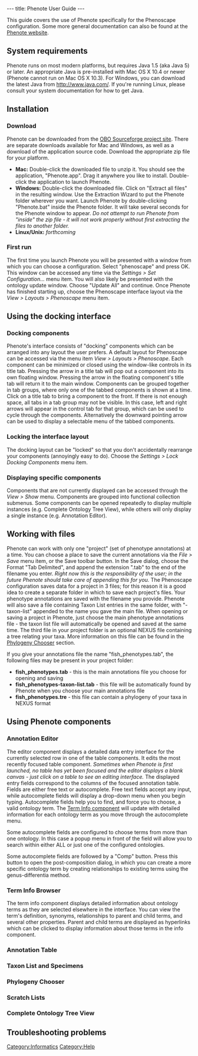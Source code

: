 ---
title: Phenote User Guide
---

This guide covers the use of Phenote specifically for the Phenoscape configuration.  Some more general documentation can also be found at the [http://www.phenote.org/help.shtml Phenote website].

==System requirements==
Phenote runs on most modern platforms, but requires Java 1.5 (aka Java 5) or later.  An appropriate Java is pre-installed with Mac OS X 10.4 or newer (Phenote cannot run on Mac OS X 10.3).  For Windows, you can download the latest Java from http://www.java.com/.  If you're running Linux, please consult your system documentation for how to get Java.

==Installation==
===Download===
Phenote can be downloaded from the [http://sourceforge.net/project/showfiles.php?group_id=76834&package_id=270424 OBO Sourceforge project site].  There are separate downloads available for Mac and Windows, as well as a download of the application source code.  Download the appropriate zip file for your platform.
* '''Mac:''' Double-click the downloaded file to unzip it.  You should see the application, "Phenote.app".  Drag it anywhere you like to install.  Double-click the application to launch Phenote.
* '''Windows:'''  Double-click the downloaded file.  Click on "Extract all files" in the resulting window.  Use the Extraction Wizard to put the Phenote folder wherever you want.  Launch Phenote by double-clicking "Phenote.bat" inside the Phenote folder.  It will take several seconds for the Phenote window to appear.  ''Do not attempt to run Phenote from "inside" the zip file - it will not work properly without first extracting the files to another folder.''
* '''Linux/Unix:''' ''forthcoming''
===First run===
The first time you launch Phenote you will be presented with a window from which you can choose a configuration.  Select "phenoscape" and press OK.  This window can be accessed any time via the ''Settings > Set Configuration...'' menu item.  You will also likely be presented with the ontology update window.  Choose "Update All" and continue.  Once Phenote has finished starting up, choose the Phenoscape interface layout via the ''View > Layouts > Phenoscape'' menu item.

==Using the docking interface==
===Docking components===
Phenote's interface consists of "docking" components which can be arranged into any layout the user prefers.  A default layout for Phenoscape can be accessed via the menu item ''View > Layouts > Phenoscape''.  Each component can be minimized or closed using the window-like controls in its title tab.  Pressing the arrow in a title tab will pop out a component into its own floating window.  Pressing the arrow in the floating component's title tab will return it to the main window.  Components can be grouped together in tab groups, where only one of the tabbed components is shown at a time.  Click on a title tab to bring a component to the front.  If there is not enough space, all tabs in a tab group may not be visible.  In this case, left and right arrows will appear in the control tab for that group, which can be used to cycle through the components.  Alternatively the downward pointing arrow can be used to display a selectable menu of the tabbed components.
===Locking the interface layout===
The docking layout can be "locked" so that you don't accidentally rearrange your components (annoyingly easy to do).  Choose the ''Settings > Lock Docking Components'' menu item.
===Displaying specific components===
Components that are not currently displayed can be accessed through the ''View > Show'' menu.  Components are grouped into functional collection submenus.  Some components can be opened repeatedly to display multiple instances (e.g. Complete Ontology Tree View), while others will only display a single instance (e.g. Annotation Editor).

==Working with files==
Phenote can work with only one "project" (set of phenotype annotations) at a time.  You can choose a place to save the current annotations via the ''File > Save'' menu item, or the Save toolbar button.  In the Save dialog, choose the Format "Tab Delimited", and append the extension ".tab" to the end of the filename you enter.  ''Right now this is the responsibility of the user; in the future Phenote should take care of appending this for you.''  The Phenoscape configuration saves data for a project in 3 files; for this reason it is a good idea to create a separate folder in which to save each project's files.  Your phenotype annotations are saved with the filename you provide.  Phenote will also save a file containing Taxon List entries in the same folder, with "-taxon-list" appended to the name you gave the main file.  When opening or saving a project in Phenote, just choose the main phenotype annotations file - the taxon list file will automatically be opened and saved at the same time.  The third file in your project folder is an optional NEXUS file containing a tree relating your taxa.  More information on this file can be found in the [[#Phylogeny Chooser|Phylogeny Chooser]] section.

If you give your annotations file the name "fish_phenotypes.tab", the following files may be present in your project folder:
* '''fish_phenotypes.tab''' - this is the main annotations file you choose for opening and saving
* '''fish_phenotypes-taxon-list.tab''' - this file will be automatically found by Phenote when you choose your main annotations file
* '''fish_phenotypes.tre''' - this file can contain a phylogeny of your taxa in NEXUS format

==Using Phenote components==

===Annotation Editor===
The editor component displays a detailed data entry interface for the currently selected row in one of the table components.  It edits the most recently focused table component.  ''Sometimes when Phenote is first launched, no table has yet been focused and the editor displays a blank canvas - just click on a table to see an editing interface.''  The displayed entry fields correspond to the columns of the focused annotation table.  Fields are either free text or autocomplete.  Free text fields accept any input, while autocomplete fields will display a drop-down menu when you begin typing.  Autocomplete fields help you to find, and force you to choose, a valid ontology term.  The [[#Term Info Browser|Term Info component]] will update with detailed information for each ontology term as you move through the autocomplete menu.

Some autocomplete fields are configured to choose terms from more than one ontology.  In this case a popup menu in front of the field will allow you to search within either ALL or just one of the configured ontologies.

Some autocomplete fields are followed by a "Comp" button.  Press this button to open the post-composition dialog, in which you can create a more specific ontology term by creating relationships to existing terms using the genus-differentia method.

===Term Info Browser===
The term info component displays detailed information about ontology terms as they are selected elsewhere in the interface.  You can view the term's definition, synonyms, relationships to parent and child terms, and several other properties.  Parent and child terms are displayed as hyperlinks which can be clicked to display information about those terms in the info component.

===Annotation Table===

===Taxon List and Specimens===

===Phylogeny Chooser===

===Scratch Lists===

===Complete Ontology Tree View===

==Troubleshooting problems==

[[Category:Informatics]] [[Category:Help]]